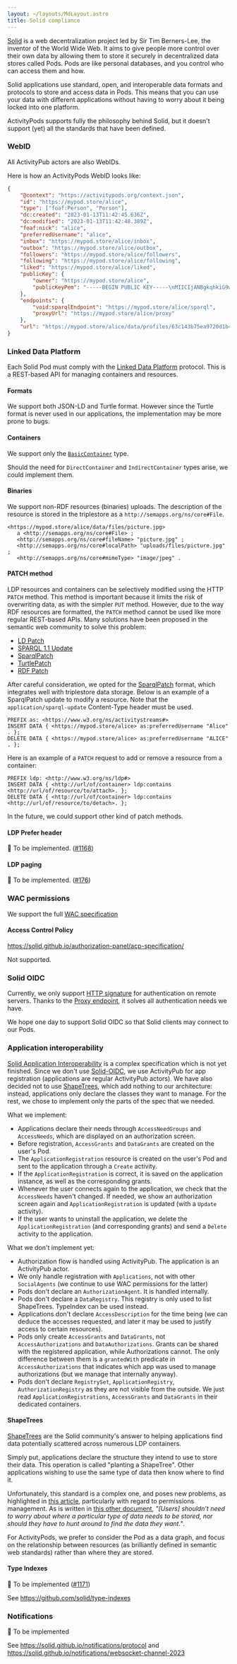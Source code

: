 ```yaml
---
layout: ~/layouts/MdLayout.astro
title: Solid compliance
---
```



[Solid](https://solidproject.org/) is a web decentralization project led by Sir Tim Berners-Lee, the inventor of the World Wide Web. It aims to give people more control over their own data by allowing them to store it securely in decentralized data stores called Pods. Pods are like personal databases, and you control who can access them and how.

Solid applications use standard, open, and interoperable data formats and protocols to store and access data in Pods. This means that you can use your data with different applications without having to worry about it being locked into one platform.

ActivityPods supports fully the philosophy behind Solid, but it doesn't support (yet) all the standards that have been defined.

### WebID <ProgressBar percentage={100} />

All ActivityPub actors are also WebIDs.

Here is how an ActivityPods WebID looks like:

```json
{
	"@context": "https://activitypods.org/context.json",
	"id": "https://mypod.store/alice",
	"type": ["foaf:Person", "Person"],
	"dc:created": "2023-01-13T11:42:45.636Z",
	"dc:modified": "2023-01-13T11:42:48.389Z",
	"foaf:nick": "alice",
	"preferredUsername": "alice",
	"inbox": "https://mypod.store/alice/inbox",
	"outbox": "https://mypod.store/alice/outbox",
	"followers": "https://mypod.store/alice/followers",
	"following": "https://mypod.store/alice/following",
	"liked": "https://mypod.store/alice/liked",
	"publicKey": {
		"owner": "https://mypod.store/alice",
		"publicKeyPem": "-----BEGIN PUBLIC KEY-----\nMIICIjANBgkqhkiG9w0BAQEFAAOCAg8AMIICCgKCAgEAzlq6avqA4nwxGDqXMijZ\nixRIllyIDkF4rc9KxUHizysOJEBx9+WSfom0wlS1hPr+Qn90eb8h/8wjbvfXdjYm\npdusaTOrRMFEEMX4lquAPcgLxZKzQNAy8zUw/oBpnrep52Hmx7VfYFfCpAP7OxAL\nsA4mdKq1tx2e0g9so+5WeAa3yiKCvqkE6QJQXgk+WQ998aQg133HOUOqa1JKaU0k\nJK6fVYnJ74L7b6OWQDbehu0SBlAAypOJzkO4WysKOGiUCrrcgol2LmTImzCoTZS3\nPUUV0Rh2iI3v5t07vUfr5o415Em5YFwoPRhq3WH6hmP7wd9ducaFNl9Q/XyYQmPK\nG1F3RQNwtSy6aeAUajw6HTWd+FlFA6oA9LLaVxCoTxlejLB8IrYo3y2PGxPAXNl3\nqodsXWk/I/Jm/nus+RLVGCoJLl+i+zzEF0WG20+rfb0cNPjzuzgWuYY2PTBu78Ib\nizaXLv23fPLmxxUwHQgcCc4RgbmBAwhLWTsGETRLbDSWwBZnkv6PnMVlyrzs47jf\nr+vFYIxdiz8VvJe+sQ7hSrkzVjCluKIXhWT3bPtOkq4fepTnZmGi3qXRCg5cacd8\ni+KLaGtsHIsNyGOGfi55S5ZiSMo7kbeUxfM6xFjfhWuj3jDmMYfYQgBSmP2CNcEU\nTWmx7zJiaO3Me1q3sFG8Ti0CAwEAAQ==\n-----END PUBLIC KEY-----\n"
	},
	"endpoints": {
		"void:sparqlEndpoint": "https://mypod.store/alice/sparql",
		"proxyUrl": "https://mypod.store/alice/proxy"
	},
	"url": "https://mypod.store/alice/data/profiles/63c143b75ea9720d1b484a39"
}
```

### Linked Data Platform <ProgressBar percentage={90} />

Each Solid Pod must comply with the [Linked Data Platform](https://www.w3.org/TR/ldp/) protocol. This is a REST-based API for managing containers and resources.

#### Formats <ProgressBar percentage={90} />

We support both JSON-LD and Turtle format.
However since the Turtle format is never used in our applications, the implementation may be more prone to bugs.

#### Containers <ProgressBar percentage={80} />

We support only the [`BasicContainer`](https://www.w3.org/TR/ldp/#ldpc-container) type.

Should the need for `DirectContainer` and `IndirectContainer` types arise, we could implement them.

#### Binaries <ProgressBar percentage={100} />

We support non-RDF resources (binaries) uploads. The description of the resource is stored in the triplestore as a `http://semapps.org/ns/core#File`.

```turtle
<https://mypod.store/alice/data/files/picture.jpg>
   a <http://semapps.org/ns/core#File> ;
   <http://semapps.org/ns/core#fileName> "picture.jpg" ;
   <http://semapps.org/ns/core#localPath> "uploads/files/picture.jpg" ;
   <http://semapps.org/ns/core#mimeType> "image/jpeg" .
```

#### PATCH method <ProgressBar percentage={100} />

LDP resources and containers can be selectively modified using the HTTP `PATCH` method. This method is important because it limits the risk of overwriting data, as with the simpler `PUT` method.
However, due to the way RDF resources are formatted, the `PATCH` method cannot be used like more regular REST-based APIs.
Many solutions have been proposed in the semantic web community to solve this problem:

- [LD Patch](https://www.w3.org/TR/ldpatch/)
- [SPARQL 1.1 Update](http://www.w3.org/TR/sparql11-http-rdf-update/#http-patch)
- [SparqlPatch](http://www.w3.org/2001/sw/wiki/SparqlPatch)
- [TurtlePatch](http://www.w3.org/2001/sw/wiki/TurtlePatch)
- [RDF Patch](http://afs.github.io/rdf-patch/)

After careful consideration, we opted for the [SparqlPatch](http://www.w3.org/2001/sw/wiki/SparqlPatch) format, which integrates well with triplestore data storage.
Below is an example of a SparqlPatch update to modify a resource. Note that the `application/sparql-update` Content-Type header must be used.

```sparql
PREFIX as: <https://www.w3.org/ns/activitystreams#>
INSERT DATA { <https://mypod.store/alice> as:preferredUsername "Alice" . };
DELETE DATA { <https://mypod.store/alice> as:preferredUsername "ALICE" . };
```

Here is an example of a `PATCH` request to add or remove a resource from a container:

```sparql
PREFIX ldp: <http://www.w3.org/ns/ldp#>
INSERT DATA { <http://url/of/container> ldp:contains <http://url/of/resource/to/attach>. };
DELETE DATA { <http://url/of/container> ldp:contains <http://url/of/resource/to/detach>. };
```

In the future, we could support other kind of patch methods.

#### LDP Prefer header <ProgressBar percentage={0} />

👷 To be implemented. ([#1168](https://github.com/assemblee-virtuelle/semapps/issues/1168))

#### LDP paging <ProgressBar percentage={0} />

👷 To be implemented. ([#176](https://github.com/assemblee-virtuelle/semapps/issues/176))

### WAC permissions <ProgressBar percentage={100} />

We support the full [WAC specification](https://solid.github.io/web-access-control-spec/)

#### Access Control Policy <ProgressBar percentage={0} />

https://solid.github.io/authorization-panel/acp-specification/

Not supported.

### Solid OIDC <ProgressBar percentage={0} />

Currently, we only support [HTTP signature](./activitypub#http-signature-authentication) for authentication on remote servers. Thanks to the [Proxy endpoint](activitypods.md#proxy-endpoint-with-non-get-methods), it solves all authentication needs we have.

We hope one day to support Solid OIDC so that Solid clients may connect to our Pods.

### Application interoperability <ProgressBar percentage={30} />

[Solid Application Interoperability](https://solid.github.io/data-interoperability-panel/specification) is a complex specification which is not yet finished.
Since we don't use [Solid-OIDC](#solid-oidc), we use ActivityPub for app registration (applications are regular ActivityPub actors).
We have also decided not to use [ShapeTrees](#shapetrees), which add nothing to our architecture: instead, applications only declare the classes they want to manage. For the rest, we chose to implement only the parts of the spec that we needed.

What we implement:

- Applications declare their needs through `AccessNeedGroups` and `AccessNeeds`, which are displayed on an authorization screen.
- Before registration, `AccessGrants` and `DataGrants` are created on the user's Pod.
- The `ApplicationRegistration` resource is created on the user's Pod and sent to the application through a `Create` activity.
- If the `ApplicationRegistration` is correct, it is saved on the application instance, as well as the corresponding grants.
- Whenever the user connects again to the application, we check that the `AccessNeeds` haven't changed. If needed, we show an authorization screen again and `ApplicationRegistration` is updated (with a `Update` activity).
- If the user wants to uninstall the application, we delete the `ApplicationRegistration` (and corresponding grants) and send a `Delete` activity to the application.

What we don't implement yet:

- Authorization flow is handled using ActivityPub. The application is an ActivityPub actor.
- We only handle registration with `Applications`, not with other `SocialAgents` (we continue to use WAC permissions for the latter)
- Pods don't declare an `AuthorizationAgent`. It is handled internally.
- Pods don't declare a `DataRegistry`. This registry is only used to list ShapeTrees. TypeIndex can be used instead.
- Applications don't declare `AccessDescription` for the time being (we can deduce the accesses requested, and later it may be used to justify access to certain resources).
- Pods only create `AccessGrants` and `DataGrants`, not `AccessAuthorizations` and `DataAuthorizations`. Grants can be shared with the registered application, while Authorizations cannot. The only difference between them is a `grantedWith` predicate in `AccessAuthorizations` that indicates which app was used to manage authorizations (but we manage that internally anyway).
- Pods don't declare `RegistrySet`, `ApplicationRegistry`, `AuthorizationRegistry` as they are not visible from the outside. We just read `ApplicationRegistrations`, `AccessGrants` and `DataGrants` in their dedicated containers.

#### ShapeTrees <ProgressBar percentage={0} />

[ShapeTrees](https://shapetrees.org) are the Solid community's answer to helping applications find data potentially scattered across numerous LDP containers.

Simply put, applications declare the structure they intend to use to store their data. This operation is called "planting a ShapeTree". Other applications wishing to use the same type of data then know where to find it.

Unfortunately, this standard is a complex one, and poses new problems, as highlighted in [this article](https://ruben.verborgh.org/blog/2022/12/30/lets-talk-about-pods/), particularly with regard to permissions management. As is written in [this other document](https://github.com/solid/data-interoperability-panel/blob/main/problems-and-goals.md#problem-4---people-shouldnt-need-to-think-about-how-to-physically-organize-their-data-to-use-solid), _"[Users] shouldn’t need to worry about where a particular type of data needs to be stored, nor should they have to hunt around to find the data they want."_.

For ActivityPods, we prefer to consider the Pod as a data graph, and focus on the relationship between resources (as brilliantly defined in semantic web standards) rather than where they are stored.

#### Type Indexes <ProgressBar percentage={0} />

👷 To be implemented ([#1171](https://github.com/assemblee-virtuelle/semapps/issues/1171))

See https://github.com/solid/type-indexes

### Notifications <ProgressBar percentage={0} />

👷 To be implemented

See https://solid.github.io/notifications/protocol and https://solid.github.io/notifications/websocket-channel-2023
